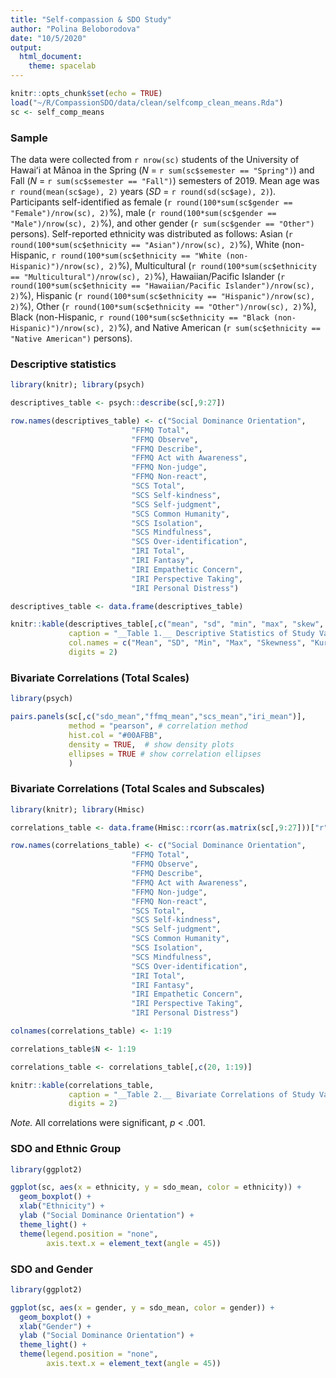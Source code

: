 ```yaml
---
title: "Self-compassion & SDO Study"
author: "Polina Beloborodova"
date: "10/5/2020"
output:
  html_document:
    theme: spacelab
---
```


```r
knitr::opts_chunk$set(echo = TRUE)
load("~/R/CompassionSDO/data/clean/selfcomp_clean_means.Rda")
sc <- self_comp_means
```

### Sample

The data were collected from `r nrow(sc)` students of the University of Hawaiʻi at Mānoa in the Spring (*N* = `r sum(sc$semester == "Spring")`) and Fall (*N* = `r sum(sc$semester == "Fall")`) semesters of 2019. Mean age was `r round(mean(sc$age), 2)` years (*SD* = `r round(sd(sc$age), 2)`). Participants self-identified as female (`r round(100*sum(sc$gender == "Female")/nrow(sc), 2)`%), male (`r round(100*sum(sc$gender == "Male")/nrow(sc), 2)`%), and other gender (`r sum(sc$gender == "Other")` persons). Self-reported ethnicity was distributed as follows: Asian (`r round(100*sum(sc$ethnicity == "Asian")/nrow(sc), 2)`%), White (non-Hispanic, `r round(100*sum(sc$ethnicity == "White (non-Hispanic)")/nrow(sc), 2)`%), Multicultural (`r round(100*sum(sc$ethnicity == "Multicultural")/nrow(sc), 2)`%), Hawaiian/Pacific Islander (`r round(100*sum(sc$ethnicity == "Hawaiian/Pacific Islander")/nrow(sc), 2)`%), Hispanic (`r round(100*sum(sc$ethnicity == "Hispanic")/nrow(sc), 2)`%), Other (`r round(100*sum(sc$ethnicity == "Other")/nrow(sc), 2)`%), Black (non-Hispanic, `r round(100*sum(sc$ethnicity == "Black (non-Hispanic)")/nrow(sc), 2)`%), and Native American (`r sum(sc$ethnicity == "Native American")` persons).

### Descriptive statistics

```r
library(knitr); library(psych)

descriptives_table <- psych::describe(sc[,9:27])

row.names(descriptives_table) <- c("Social Dominance Orientation",
                           "FFMQ Total",
                           "FFMQ Observe",
                           "FFMQ Describe",
                           "FFMQ Act with Awareness",
                           "FFMQ Non-judge",
                           "FFMQ Non-react",
                           "SCS Total",
                           "SCS Self-kindness",
                           "SCS Self-judgment",
                           "SCS Common Humanity",
                           "SCS Isolation",
                           "SCS Mindfulness",
                           "SCS Over-identification",
                           "IRI Total",
                           "IRI Fantasy",
                           "IRI Empathetic Concern",
                           "IRI Perspective Taking",
                           "IRI Personal Distress")

descriptives_table <- data.frame(descriptives_table)

knitr::kable(descriptives_table[,c("mean", "sd", "min", "max", "skew", "kurtosis")],
             caption = "__Table 1.__ Descriptive Statistics of Study Varibles",
             col.names = c("Mean", "SD", "Min", "Max", "Skewness", "Kurtosis"),
             digits = 2)
```

### Bivariate Correlations (Total Scales)

```r
library(psych)

pairs.panels(sc[,c("sdo_mean","ffmq_mean","scs_mean","iri_mean")], 
             method = "pearson", # correlation method
             hist.col = "#00AFBB",
             density = TRUE,  # show density plots
             ellipses = TRUE # show correlation ellipses
             )
```


### Bivariate Correlations (Total Scales and Subscales)

```r
library(knitr); library(Hmisc)

correlations_table <- data.frame(Hmisc::rcorr(as.matrix(sc[,9:27]))["r"])

row.names(correlations_table) <- c("Social Dominance Orientation",
                           "FFMQ Total",
                           "FFMQ Observe",
                           "FFMQ Describe",
                           "FFMQ Act with Awareness",
                           "FFMQ Non-judge",
                           "FFMQ Non-react",
                           "SCS Total",
                           "SCS Self-kindness",
                           "SCS Self-judgment",
                           "SCS Common Humanity",
                           "SCS Isolation",
                           "SCS Mindfulness",
                           "SCS Over-identification",
                           "IRI Total",
                           "IRI Fantasy",
                           "IRI Empathetic Concern",
                           "IRI Perspective Taking",
                           "IRI Personal Distress")

colnames(correlations_table) <- 1:19

correlations_table$N <- 1:19

correlations_table <- correlations_table[,c(20, 1:19)]

knitr::kable(correlations_table,
             caption = "__Table 2.__ Bivariate Correlations of Study Varibles",
             digits = 2)
```
*Note.* All correlations were significant, *p* < .001.

### SDO and Ethnic Group

```r
library(ggplot2)

ggplot(sc, aes(x = ethnicity, y = sdo_mean, color = ethnicity)) +
  geom_boxplot() +
  xlab("Ethnicity") +
  ylab ("Social Dominance Orientation") +
  theme_light() +
  theme(legend.position = "none",
        axis.text.x = element_text(angle = 45))

```

### SDO and Gender

```r
library(ggplot2)

ggplot(sc, aes(x = gender, y = sdo_mean, color = gender)) +
  geom_boxplot() +
  xlab("Gender") +
  ylab ("Social Dominance Orientation") +
  theme_light() +
  theme(legend.position = "none",
        axis.text.x = element_text(angle = 45))

```
